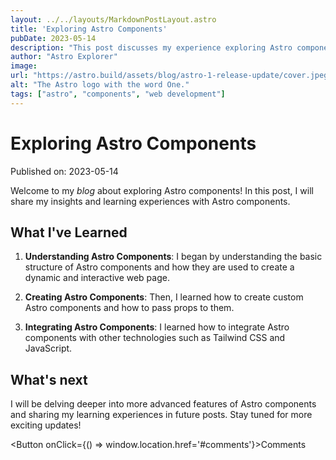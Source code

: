 ```yaml
---
layout: ../../layouts/MarkdownPostLayout.astro
title: 'Exploring Astro Components'
pubDate: 2023-05-14
description: "This post discusses my experience exploring Astro components."
author: "Astro Explorer"
image:
url: "https://astro.build/assets/blog/astro-1-release-update/cover.jpeg"
alt: "The Astro logo with the word One."
tags: ["astro", "components", "web development"]
---
```


# Exploring Astro Components

Published on: 2023-05-14

Welcome to my _blog_ about exploring Astro components! In this post, I will share my insights and learning experiences with Astro components.

## What I've Learned

1. **Understanding Astro Components**: I began by understanding the basic structure of Astro components and how they are used to create a dynamic and interactive web page.

2. **Creating Astro Components**: Then, I learned how to create custom Astro components and how to pass props to them.

3. **Integrating Astro Components**: I learned how to integrate Astro components with other technologies such as Tailwind CSS and JavaScript.

## What's next

I will be delving deeper into more advanced features of Astro components and sharing my learning experiences in future posts. Stay tuned for more exciting updates!

<Button onClick={() => window.location.href='#comments'}>Comments</Button>
